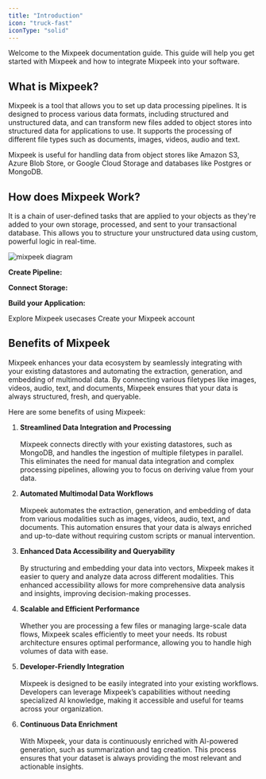 ```yaml
---
title: "Introduction"
icon: "truck-fast"
iconType: "solid"
---
```

Welcome to the Mixpeek documentation guide. This guide will help you get started with Mixpeek and how to integrate Mixpeek into your software.

## What is Mixpeek?
Mixpeek is a tool that allows you to set up data processing pipelines. It is designed to process various data formats, including structured and unstructured data, and can transform new files added to object stores into structured data for applications to use. It supports the processing of different file types such as documents, images, videos, audio and text. 

Mixpeek is useful for handling data from object stores like Amazon S3, Azure Blob Store, or Google Cloud Storage and databases like Postgres or MongoDB.

## How does Mixpeek Work?

It is a chain of user-defined tasks that are applied to your objects as they're added to your own storage, processed, and sent to your transactional database.
This allows you to structure your unstructured data using custom, powerful logic in real-time.

![mixpeek diagram](https://mixpeek.com/static/img/diagrams/high-level.png)

**Create Pipeline:**

**Connect Storage:**

**Build your Application:**

<CardGroup cols={2}>
  <Card title="Usecase" icon="square-1">
   Explore Mixpeek usecases
  </Card>
  <Card title="Set Up Account" icon="square-2">
   Create your Mixpeek account
   </Card>
</CardGroup>


## Benefits of Mixpeek

Mixpeek enhances your data ecosystem by seamlessly integrating with your existing datastores and automating the extraction, generation, and embedding of multimodal data. By connecting various filetypes like images, videos, audio, text, and documents, Mixpeek ensures that your data is always structured, fresh, and queryable.

Here are some benefits of using Mixpeek:

1. **Streamlined Data Integration and Processing**<br></br>
   Mixpeek connects directly with your existing datastores, such as MongoDB, and handles the ingestion of multiple filetypes in parallel. This eliminates the need for manual data integration and complex processing pipelines, allowing you to focus on deriving value from your data.

2. **Automated Multimodal Data Workflows**<br></br>
   Mixpeek automates the extraction, generation, and embedding of data from various modalities such as images, videos, audio, text, and documents. This automation ensures that your data is always enriched and up-to-date without requiring custom scripts or manual intervention.

3. **Enhanced Data Accessibility and Queryability**<br></br>
   By structuring and embedding your data into vectors, Mixpeek makes it easier to query and analyze data across different modalities. This enhanced accessibility allows for more comprehensive data analysis and insights, improving decision-making processes.

4. **Scalable and Efficient Performance**<br></br>
   Whether you are processing a few files or managing large-scale data flows, Mixpeek scales efficiently to meet your needs. Its robust architecture ensures optimal performance, allowing you to handle high volumes of data with ease.

5. **Developer-Friendly Integration**<br></br>
   Mixpeek is designed to be easily integrated into your existing workflows. Developers can leverage Mixpeek’s capabilities without needing specialized AI knowledge, making it accessible and useful for teams across your organization.

6. **Continuous Data Enrichment**<br></br>
   With Mixpeek, your data is continuously enriched with AI-powered generation, such as summarization and tag creation. This process ensures that your dataset is always providing the most relevant and actionable insights.

